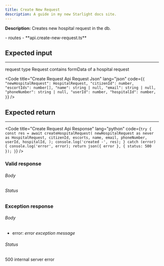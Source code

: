 ```yaml
---
title: Create New Request
description: A guide in my new Starlight docs site.
---
```



**Description:** Creates new hospital request in the db.

<FileTree>
- routes
  - **api.create-new-request.ts**
</FileTree>

## Expected input

---

request type Request contains formData of a hospital request

<Code
  title="Create Request Api Request Json"
  lang="json"
  code={`
    {
        "newHospitalRequest": HospitalRequest,
        "citizenId": number,
        "escortIds": number[],
        "name": string | null,
        "email": string | null,
        "phoneNumber": string | null,
        "userId": number,
        "hospitalId": number,
    }
    `}
/>

## Expected return

---
<Code
  title="Create Request Api Response"
  lang="python"
  code={`
     try {
        const res = await createHospitalRequest(
            newHospitalRequest as never as HospitalRequest,
            citizenId,
            escorts,
            name,
            email,
            phoneNumber,
            userId,
            hospitalId,
        );
        console.log('created -', res);
        } catch (error) {
            console.log('error', error);
            return json({ error }, { status: 500 });
        }
    `}
/>

### Valid response


###### Body

###### Status

### Exception response

###### Body

- error: _error exception message_

###### Status

500 internal server error
